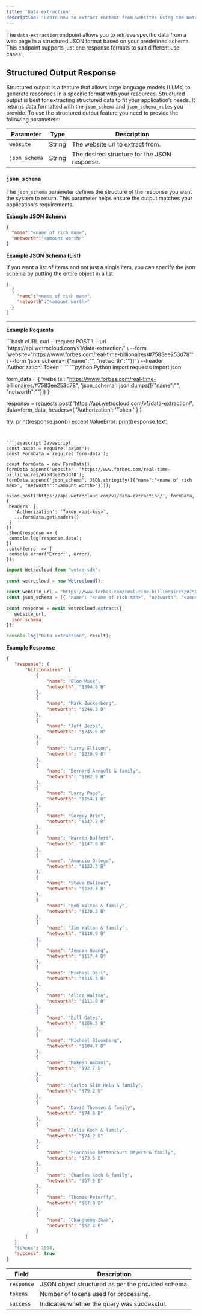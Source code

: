 ```yaml
---
title: 'Data extraction'
description: 'Learn how to extract content from websites using the WetroCloud data-extraction endpoint.'
---
```

The `data-extraction` endpoint allows you to retrieve specific data from a web page in a structured JSON format based on your predefined schema.
This endpoint supports just one response formats to suit different use cases:  

## Structured Output Response

Structured output is a feature that allows large language models (LLMs) to generate responses in a specific format with your resources. Structured output is best for extracting structured data to fit your application’s needs. It returns data formatted with the `json_schema` and `json_schema_rules` you provide.
To use the structured output feature you need to provide the following parameters:

| Parameter           | Type   | Description                                                                 |
|----------------------|--------|-----------------------------------------------------------------------------|
| `website`            | String | The website url to extract from.                                            |
| `json_schema`        | String | The desired structure for the JSON response.                                |

### `json_schema`

The `json_schema` parameter defines the structure of the response you want the system to return. This parameter helps ensure the output matches your application's requirements.

**Example JSON Schema**

```json
{
  "name":"<name of rich man>", 
  "networth":"<amount worth>"
}
```

**Example JSON Schema (List)**

If you want a list of items and not just a single item, you can specify the json schema by putting the entire object in a list

```json
[
  {
    "name":"<name of rich man>", 
    "networth":"<amount worth>"
  }
]
```

---
**Example Requests**

<CodeGroup>
```bash cURL
curl --request POST \
 --url 'https://api.wetrocloud.com/v1/data-extraction/' \
 --form 'website="https://www.forbes.com/real-time-billionaires/#7583ee253d78"' \
 --form 'json_schema=[{"name":"<name of rich man>", "networth":"<amount worth>"}]' \
 --header 'Authorization: Token <api-key>'
```
```python Python
import requests
import json

form_data = {
    'website': "https://www.forbes.com/real-time-billionaires/#7583ee253d78",
    'json_schema': json.dumps([{"name":"<name of rich man>", "networth":"<amount worth>"}])
}

response = requests.post(
    'https://api.wetrocloud.com/v1/data-extraction/',
    data=form_data,
    headers={
        'Authorization': 'Token <api-key>'
    }
)

try:
    print(response.json())
except ValueError:
    print(response.text)
```


```javascript Javascript
const axios = require('axios');
const FormData = require('form-data');

const formData = new FormData();
formData.append('website', 'https://www.forbes.com/real-time-billionaires/#7583ee253d78');
formData.append('json_schema', JSON.stringify([{"name":"<name of rich man>", "networth":"<amount worth>"}]));

axios.post('https://api.wetrocloud.com/v1/data-extraction/', formData, {
 headers: {
   'Authorization': 'Token <api-key>',
   ...formData.getHeaders()
 }
})
.then(response => {
 console.log(response.data);
})
.catch(error => {
 console.error('Error:', error);
});
```

```javascript NodeJS
import Wetrocloud from "wetro-sdk";

const wetrocloud = new Wetrocloud();

const website_url = "https://www.forbes.com/real-time-billionaires/#7583ee253d78"
const json_schema = [{ "name": "<name of rich man>", "networth": "<amount worth>" }]

const response = await wetrocloud.extract({
   website_url,
  json_schema:
});

console.log("Data extraction", result);
````
</CodeGroup>


**Example Response**
 ```json
{
    "response": {
        "billionaires": [
            {
                "name": "Elon Musk",
                "networth": "$394.8 B"
            },
            {
                "name": "Mark Zuckerberg",
                "networth": "$246.3 B"
            },
            {
                "name": "Jeff Bezos",
                "networth": "$245.6 B"
            },
            {
                "name": "Larry Ellison",
                "networth": "$220.9 B"
            },
            {
                "name": "Bernard Arnault & family",
                "networth": "$182.9 B"
            },
            {
                "name": "Larry Page",
                "networth": "$154.1 B"
            },
            {
                "name": "Sergey Brin",
                "networth": "$147.2 B"
            },
            {
                "name": "Warren Buffett",
                "networth": "$147.0 B"
            },
            {
                "name": "Amancio Ortega",
                "networth": "$123.3 B"
            },
            {
                "name": "Steve Ballmer",
                "networth": "$122.3 B"
            },
            {
                "name": "Rob Walton & family",
                "networth": "$120.2 B"
            },
            {
                "name": "Jim Walton & family",
                "networth": "$118.9 B"
            },
            {
                "name": "Jensen Huang",
                "networth": "$117.4 B"
            },
            {
                "name": "Michael Dell",
                "networth": "$115.3 B"
            },
            {
                "name": "Alice Walton",
                "networth": "$111.0 B"
            },
            {
                "name": "Bill Gates",
                "networth": "$106.5 B"
            },
            {
                "name": "Michael Bloomberg",
                "networth": "$104.7 B"
            },
            {
                "name": "Mukesh Ambani",
                "networth": "$92.7 B"
            },
            {
                "name": "Carlos Slim Helu & family",
                "networth": "$79.2 B"
            },
            {
                "name": "David Thomson & family",
                "networth": "$74.6 B"
            },
            {
                "name": "Julia Koch & family",
                "networth": "$74.2 B"
            },
            {
                "name": "Francoise Bettencourt Meyers & family",
                "networth": "$73.5 B"
            },
            {
                "name": "Charles Koch & family",
                "networth": "$67.5 B"
            },
            {
                "name": "Thomas Peterffy",
                "networth": "$67.0 B"
            },
            {
                "name": "Changpeng Zhao",
                "networth": "$62.4 B"
            }
        ]
    }
    "tokens": 1594,
    "success": true
}
```
| Field     | Description                                           |
|-----------|-------------------------------------------------------|
| `response` | JSON object structured as per the provided schema.   |
| `tokens`   | Number of tokens used for processing.                |
| `success`  | Indicates whether the query was successful.          |
